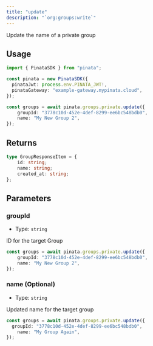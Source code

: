 ```yaml
---
title: "update"
description: "`org:groups:write`"
---
```


Update the name of a private group

## Usage

```typescript
import { PinataSDK } from "pinata";

const pinata = new PinataSDK({
  pinataJwt: process.env.PINATA_JWT!,
  pinataGateway: "example-gateway.mypinata.cloud",
});

const groups = await pinata.groups.private.update({
	groupId: "3778c10d-452e-4def-8299-ee6bc548bdb0",
	name: "My New Group 2",
});
```

## Returns

```typescript
type GroupResponseItem = {
    id: string;
    name: string;
    created_at: string;
};
```

## Parameters

### groupId

- Type: `string`

ID for the target Group

```typescript {2}
const groups = await pinata.groups.private.update({
	groupId: "3778c10d-452e-4def-8299-ee6bc548bdb0",
	name: "My New Group 2",
});
```

### name (Optional)

- Type: `string`

Updated name for the target group

```typescript {2}
const groups = await pinata.groups.private.update({
  groupId: "3778c10d-452e-4def-8299-ee6bc548bdb0",
	name: "My Group Again",
});
```
